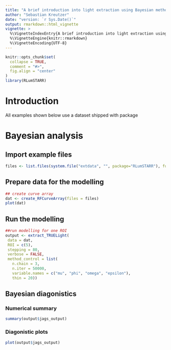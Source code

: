 ```yaml
---
title: "A brief introduction into light extraction using Bayesian methods as implemented in RLumSTARR"
author: "Sebastian Kreutzer"
date: "version: `r Sys.Date()`"
output: rmarkdown::html_vignette
vignette: >
  %\VignetteIndexEntry{A brief introduction into light extraction using Bayesian methods as implemented in RLumSTARR}
  %\VignetteEngine{knitr::rmarkdown}
  %\VignetteEncoding{UTF-8}
---
```


```r
knitr::opts_chunk$set(
  collapse = TRUE,
  comment = "#>",
  fig.align = "center"
)
library(RLumSTARR)
```

# Introduction

All examples shown below use a dataset shipped with package

# Bayesian analysis

## Import example files

```r
files <- list.files(system.file("extdata", "", package="RLumSTARR"), full.names=TRUE)
```

## Prepare data for the modelling

```r
## create curve array 
dat <- create_RFCurveArray(files = files)
plot(dat)
```

## Run the modelling

```r
##run modelling for one ROI
output <- extract_TRUELight(
 data = dat,
 ROI = c(5),
 stepping = 80,
 verbose = FALSE,
 method_control = list(
   n.chain = 3,
   n.iter = 50000,
   variable.names = c("mu", "phi", "omega", "epsilon"),
   thin = 20))
```

## Bayesian diagonistics

### Numerical summary
```r
summary(output$jags_output)
```

### Diagonistic plots

```r
plot(output$jags_output)
```
